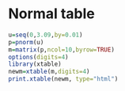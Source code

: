 Normal table
========================================================

```r
u=seq(0,3.09,by=0.01)
p=pnorm(u)
m=matrix(p,ncol=10,byrow=TRUE)
options(digits=4)
library(xtable)
newm=xtable(m,digits=4)
print.xtable(newm, type="html")

```


